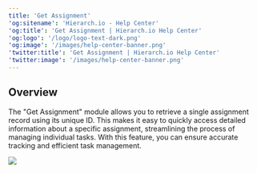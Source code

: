 ```yaml
---
title: 'Get Assignment'
'og:sitename': 'Hierarch.io - Help Center'
'og:title': 'Get Assignment | Hierarch.io Help Center'
'og:logo': '/logo/logo-text-dark.png'
'og:image': '/images/help-center-banner.png'
'twitter:title': 'Get Assignment | Hierarch.io Help Center'
'twitter:image': '/images/help-center-banner.png'
---
```


## Overview

The "Get Assignment" module allows you to retrieve a single assignment record using its unique ID. This makes it easy to quickly access detailed information about a specific assignment, streamlining the process of managing individual tasks. With this feature, you can ensure accurate tracking and efficient task management.

![](/images/workflows/get_assignment001.png)